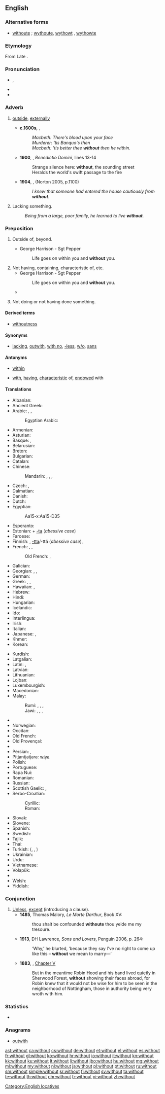 ==English==

===Alternative forms===
* [[withoute]] {{qualifier|archaic}}; [[wythoute]], [[wythowt]] {{qualifier|obsolete}}, [[wythowte]] {{qualifier|obsolete}}

===Etymology===
From Late {{etyl|ang|en}} {{term/t|ang|wiþūtan}}. {{prefix|with|out}}

===Pronunciation===
* {{a|UK|US}} {{IPA|/wɪθˈaʊt/|/wɪðˈaʊt/}}, {{X-SAMPA|/wIT"aUt/|/wID"aUt/}}
* {{audio|en-us-without.ogg|Audio (US)}}
* {{hyphenation|with|out}}

===Adverb===
{{en-adv}}

# {{context|archaic|or|literary|lang=en}} [[outside]], [[externally]]
#* '''c.1600s''', {{w|William Shakespeare}}, ''{{w|Macbeth}}''
#*: ''Macbeth: There's blood upon your face''
#*: ''Murderer: 'tis Banquo's then''
#*: ''Macbeth: 'tis better thee '''without''' then he within.''
#* '''1900''', {{w|Ernest Dowson}}, ''Benedictio Domini'', lines 13-14
#*: Strange silence here: '''without''', the sounding street
#*: Heralds the world's swift passage to the fire
#* '''1904''', {{w|Arthur Conan Doyle}}, ''{{w|The Adventure of the Golden Pince-Nez}}'' (Norton 2005, p.1100)
#*: ''I knew that someone had entered the house cautiously from '''without'''.''
# Lacking something.
#: ''Being from a large, poor family, he learned to live '''without'''.''

===Preposition===
{{en-prep}}

# {{context|archaic|or|literary|lang=en}} Outside of, beyond.
#* George Harrison - Sgt Pepper
#*: Life goes on within you and '''without''' you.
#: {{usex|The snow was swirling '''without''' the cottage, but it was warm within.|lang=en}}
# Not having, containing, characteristic of, etc.
#* George Harrison - Sgt Pepper
#*: Life goes on within you and '''without''' you.
#*{{quote-magazine|date=2013-06-29|volume=407|issue=8842|page=55|magazine={{w|The Economist}}
|title=[http://www.economist.com/news/international/21580191-edward-snowdens-odyssey-leaves-america-nonplussed-and-its-allies-dismayed-russia-china Travels and travails]
|passage=Even '''without''' hovering drones, a lurking assassin, a thumping score and a denouement, the real-life story of Edward Snowden, a rogue spy on the run, could be straight out of the cinema.}}
#: {{usex|It was a mistake to leave my house '''without''' a coat.|lang=en}}
# Not doing or not having done something.
#: {{usex|He likes to eat everything '''without''' sharing.|lang=en}}
#: {{usex|He shot '''without''' warning anyone.|lang=en}}

====Derived terms====
* [[withoutness]]

====Synonyms====
* [[lacking]], [[outwith]], [[with no]], [[-less]], [[w/o]], [[sans]]

====Antonyms====
* {{sense|outside}} [[within]]
* {{sense|not having}} [[with]], [[having]], [[characteristic]] of, [[endowed]] with

====Translations====
{{trans-top|not having}}
* Albanian: {{t-|sq|pa}}
* Ancient Greek: {{tø|grc|ἄνευ|tr=áneu}}
* Arabic: {{t-|ar|بدون|tr=bi-dūna|sc=Arab}}, {{t-|ar|بغير|tr=bi-ġáyri|sc=Arab}}, {{t-|ar|بلا|tr=bilā|sc=Arab}}
*: Egyptian Arabic: {{tø|arz|من غير|tr=men ġer|sc=Arab}}
* Armenian: {{t-|hy|առանց|tr=aṙanc’}}
* Asturian: {{t+|ast|ensin}}
* Basque: {{t-|eu|gabe}}, {{t-|eu|barik}}
* Belarusian: {{t-|be|без|tr=bez|sc=Cyrl}}
* Breton: {{t+|br|hep}}
* Bulgarian: {{t+|bg|без|tr=bez}}
* Catalan: {{t+|ca|sense}}
* Chinese:
*: Mandarin: {{t|cmn|沒有|sc=Hani}}, {{t|cmn|没有|tr=méiyǒu|sc=Hani}}, {{t|cmn|無|sc=Hani}}, {{t|cmn|无|tr=wú|sc=Hani}}
* Czech: {{t+|cs|bez}}, {{t+|cs|beze}}
* Dalmatian: {{t|dlm|siansa}}
* Danish: {{t-|da|uden}}
* Dutch: {{t+|nl|zonder}}
* Egyptian: {{tø|egy|mḫm|sc=Egyp}}
*: <hiero>Aa15-x:Aa15-D35</hiero>
* Esperanto: {{t-|eo|sen}}
* Estonian: {{t+|et|ilma}} + [[-ta]] (''abessive case'')
* Faroese: {{t-|fo|uttan}}
* Finnish: {{t+|fi|ilman}}, [[-tta]]/-ttä (''abessive case''), {{t-|fi|vailla}}
* French: {{t+|fr|sans}}, {{qualifier|Quebec, informal}} {{t-|fr|pas de}}, {{qualifier|Quebec, informal}} {{t-|fr|avec pas de|m}}
*: Old French: {{tø|fro|sans}}, {{tø|fro|sanz}}
* Galician: {{t+|gl|sen}}
* Georgian: {{t-|ka|გარეშე|tr=gareše|sc=Geor}}, {{qualifier|circumfix on nouns}} {{t-|ka|უ- -ო|tr=u- -o|sc=Geor}}, {{qualifier|circumfix on nouns}} {{t-|ka|უ- -ოდ|tr=u- -od|sc=Geor}}
* German: {{t+|de|ohne}}
* Greek: {{t+|el|χωρίς|tr=chorís}}, {{t+|el|δίχως|tr=díchos|sc=Grek}}, {{t+|el|άνευ|tr=ánef|sc=Grek}}
* Hawaiian: {{tø|haw|nele}}, {{tø|haw|ʻole}}
* Hebrew: {{t+|he|בלי|tr=bli|sc=Hebr}}
* Hindi: {{t-|hi|बिना|tr=... ke binā|alt=... के बिना|sc=Deva}}
* Hungarian: {{t+|hu|nélkül}}
* Icelandic: {{t+|is|án}}
* Ido: {{t+|io|sen}}
* Interlingua: {{t-|ia|sin}}
* Irish: {{t+|ga|gan}}
* Italian: {{t+|it|senza}}
* Japanese: {{t+|ja|なし|tr=...nashi de|alt=...なしで|sc=Jpan}}, {{t-|ja|無し|tr=(...なし, ...nashi|alt=...無し|sc=Jpan}}
* Khmer: {{t-|km|ដោយគ្មាន|tr=daoee kmeeun|sc=Khmr}}
* Korean: {{t+|ko|없이|tr=...eopsi|alt=...없이|sc=Kore}}
{{trans-mid}}
* Kurdish: {{t+|ku|bê}}
* Latgalian: {{tø|ltg|bez}}
* Latin: {{t+|la|sine}}, {{t-|la|absque}}
* Latvian: {{t-|lv|bez}}
* Lithuanian: {{t+|lt|be}}
* Lojban: {{t+|jbo|secau}}
* Luxembourgish: {{t-|lb|ouni}}
* Macedonian: {{t-|mk|без|tr=bez|sc=Cyrl}}
* Malay:
*: Rumi: {{t-|ms|tanpa}}, {{t-|ms|tidak ada}}, {{t-|ms|tidak ber-}} {{qualifier|followed by noun}}, {{t-|ms|sonder}}
*: Jawi: {{t-|ms|تنڤا|sc=Arab}}, {{t-|ms|تيدق اد|sc=Arab}}, {{t-|ms|تيدق بر-|sc=Arab}} {{qualifier|followed by noun}}, {{t-|ms|سوندر|sc=Arab}}
* {{trreq|mwl}}
* Norwegian: {{t+|no|uten}}
* Occitan: {{t-|oc|sens}}
* Old French: {{tø|fro|senz}}
* Old Provençal: {{tø|pro|ses}}
* {{trreq|ps}}
* Persian: {{t+|fa|بی|tr=bi}}, {{t+|fa|بدون|tr=bedun-e}}
* Pitjantjatjara: [[wiya]]
* Polish: {{t+|pl|bez}}
* Portuguese: {{t+|pt|sem}}
* Rapa Nui: {{tø|rap|kokore}}
* Romanian: {{t-|ro|fără}}
* Russian: {{t+|ru|без|tr=bez|sc=Cyrl}} {{qualifier|+ [[genitive case]]}}
* Scottish Gaelic: {{t-|gd|gun}},  {{t-|gd|às aonais}}
* Serbo-Croatian:
*: Cyrillic: {{t-|sh|бѐз|sc=Cyrl}}
*: Roman: {{t-|sh|bèz}}
* Slovak: {{t+|sk|bez}}
* Slovene: {{t+|sl|brez}}
* Spanish: {{t+|es|sin}}
* Swedish: {{t+|sv|utan}}
* Tajik: {{t-|tg|бе|tr=be|sc=Cyrl}}
* Thai: {{t-|th|ไม่มี|tr=mâi mee|sc=Thai}}
* Turkish: {{t-|tr|-siz}} ({{t-|tr|-sız}}, {{t-|tr|-suz}}, {{t-|tr|-süz}})
* Ukrainian: {{t+|uk|без|tr=bez|sc=Cyrl}}
* Urdu: {{t-|ur|بنا|tr=... ke binā|alt=... کے بنا|sc=ur-Arab}}
* Vietnamese: {{t+|vi|không có}}
* Volapük: {{t+|vo|nen}}
* {{trreq|wa}}
* Welsh: {{t-|cy|heb}}
* Yiddish: {{t-|yi|אָן|tr=on|sc=Hebr}}
{{trans-bottom}}

===Conjunction===
{{en-con}}

# [[unless|Unless]], [[except]] (introducing a clause).
#* '''1485''', Thomas Malory, ''Le Morte Darthur'', Book XV:
#*: thou shalt be confounded '''withoute''' thou yelde me my tresoure.
#* '''1913''', DH Lawrence, ''Sons and Lovers'', Penguin 2006, p. 264:
#*: ‘Why,’ he blurted, ‘because they say I've no right to come up like this – '''without''' we mean to marry—’
#* '''1883''', {{w|Howard Pyle}}, ''{{w|The Merry Adventures of Robin Hood}}'' [[s:The Merry Adventures of Robin Hood/Chapter V|Chapter V]]
#*: But in the meantime Robin Hood and his band lived quietly in Sherwood Forest, '''without''' showing their faces abroad, for Robin knew that it would not be wise for him to be seen in the neighborhood of Nottingham, those in authority being very wroth with him.

===Statistics===
* {{rank|came|men|come|109|without|make|def|might}}

===Anagrams===
* [[outwith#English|outwith]]

[[Category:English locatives]]

[[ast:without]]
[[ca:without]]
[[cs:without]]
[[de:without]]
[[et:without]]
[[el:without]]
[[es:without]]
[[fr:without]]
[[gl:without]]
[[ko:without]]
[[hr:without]]
[[io:without]]
[[it:without]]
[[kn:without]]
[[kk:without]]
[[ku:without]]
[[lt:without]]
[[li:without]]
[[jbo:without]]
[[hu:without]]
[[mg:without]]
[[ml:without]]
[[my:without]]
[[nl:without]]
[[ja:without]]
[[pl:without]]
[[pt:without]]
[[ru:without]]
[[sm:without]]
[[simple:without]]
[[sr:without]]
[[fi:without]]
[[sv:without]]
[[ta:without]]
[[te:without]]
[[th:without]]
[[chr:without]]
[[tr:without]]
[[vi:without]]
[[zh:without]]